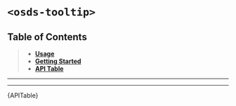 
<Meta title="UI Components/️Tooltip [atom]/Web Component" />

# `<osds-tooltip>`

## Table of Contents
> - **[Usage](#usage)**
> - **[Getting Started](#getting-started)**
> - **[API Table](#api-table)**

<hr/>
<Usage />
<hr/>
<div id="api-table"><Description>{APITable}</Description></div>
